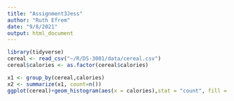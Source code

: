 ```yaml
---
title: "Assignment3Jess"
author: "Ruth Efrem"
date: "9/8/2021"
output: html_document
---
```

```r
library(tidyverse)
cereal <- read_csv("~/R/DS-3001/data/cereal.csv")
cereal$calories <- as.factor(cereal$calories)
```
```r
x1 <- group_by(cereal,calories)
x2 <- summarize(x1, count=n())
ggplot(cereal)+geom_histogram(aes(x = calories),stat = "count", fill = "#ADD8E6") + ggtitle("Calorie distribution of various cereals")+ theme(panel.background = element_blank())
```


